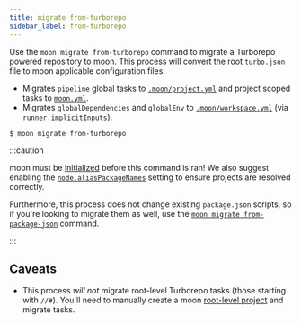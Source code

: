 ```yaml
---
title: migrate from-turborepo
sidebar_label: from-turborepo
---
```


Use the `moon migrate from-turborepo` command to migrate a Turborepo powered repository to moon.
This process will convert the root `turbo.json` file to moon applicable configuration files:

- Migrates `pipeline` global tasks to [`.moon/project.yml`](../../config/global-project#tasks) and
  project scoped tasks to [`moon.yml`](../../config/project#tasks).
- Migrates `globalDependencies` and `globalEnv` to
  [`.moon/workspace.yml`](../../config/workspace#implicitinputs) (via `runner.implicitInputs`).

```shell
$ moon migrate from-turborepo
```

:::caution

moon must be [initialized](../init) before this command is ran! We also suggest enabling the
[`node.aliasPackageNames`](../../config/toolchain#aliaspackagenames) setting to ensure projects are
resolved correctly.

Furthermore, this process does not change existing `package.json` scripts, so if you're looking to
migrate them as well, use the [`moon migrate from-package-json`](./from-package-json) command.

:::

## Caveats

- This process _will not_ migrate root-level Turborepo tasks (those starting with `//#`). You'll
  need to manually create a moon [root-level project](../../guides/root-project) and migrate tasks.
